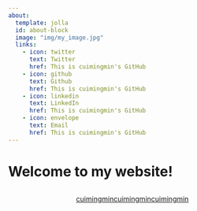 ```yaml
---
about:
  template: jolla
  id: about-block
  image: "img/my_image.jpg"
  links:
    - icon: twitter
      text: Twitter
      href: This is cuimingmin's GitHub
    - icon: github
      text: Github
      href: This is cuimingmin's GitHub
    - icon: linkedin
      text: LinkedIn
      href: This is cuimingmin's GitHub
    - icon: envelope
      text: Email
      href: This is cuimingmin's GitHub
---
```


::: {#about-block}
:::

# Welcome to my website!


```{=html}
<div  style="margin: 30px; text-align: center;">
<a class="btn btn-primary" href="" role="button" target="_blank" style="padding: 15px 30px;">cuimingmincuimingmincuimingmin</a>
</div>
```

